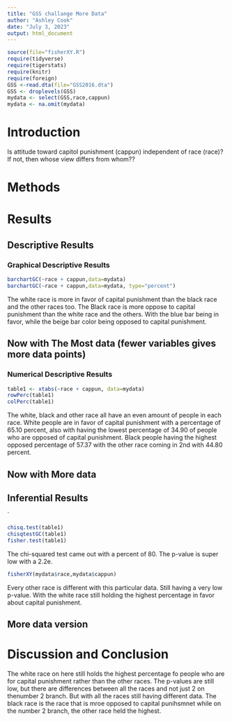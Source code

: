 ```yaml
---
title: "GSS challange More Data"
author: "Ashley Cook"
date: "July 3, 2023"
output: html_document
---
```








```r
source(file="fisherXY.R")
require(tidyverse)
require(tigerstats)
require(knitr)
require(foreign)
GSS <-read.dta(file="GSS2016.dta")
GSS <- droplevels(GSS)
mydata <- select(GSS,race,cappun)
mydata <- na.omit(mydata)
```

# Introduction

<!--In this section you explain what you are trying to show.  Where did the data come from?  What is the research or other question you are trying to answer?.  If you skimp in this section expect to be marked down in your grade. Paint a picture of the project a couple of paragraphs is expected!-->

Is attitude toward capitol punishment (cappun) independent of race (race)?
If not, then whose view differs from whom??

# Methods

<!--Decide on your methods:  use "variable analysis" or other appropriate descriptors.  Make sure to choose at least one graphical method and at least one numerical method. Discuss what data manipulations may be needed for example subsetting or other binning procedures and what sort of graphical displays and inferential tools will be used!-->

# Results

<!--Divide this section into two sub-sections:  One for your descriptive  results and one for your inferential results.!-->

## Descriptive Results

### Graphical Descriptive Results

<!--Graphical results here.  Make sure to show your code.  Provide appropriate labels for axes, giving units if possible, and provide a good title for the graph, too.  Use the graphical results to describe the patterns if any that exist in the data as focused toward the research question. Bottom line is to explain the features of the graph that are relevant to conforming or departing to what is expected by your null hypothesis !-->

```r
barchartGC(~race + cappun,data=mydata)
barchartGC(~race + cappun,data=mydata, type="percent")

```
  
The white race is more in favor of capital punishment than the black race and the other races too. The Black race is more oppose to capital punishment than the white race and the others. With the blue bar being in favor, while the beige bar color being opposed to capital punishment. 

## Now with The Most data (fewer variables gives more data points)



### Numerical Descriptive Results

<!--Numerical results go here. Use the numerical results to describe the patterns if any that exist in the data as focused toward the research question!-->

```r
table1 <- xtabs(~race + cappun, data=mydata)
rowPerc(table1)
colPerc(table1)
```
  
The white, black and other race all have an even amount of people in each race. White people are in favor of capital punishment with a percentage of 65.10 percent, also with having the lowest percentage of 34.90 of people who are opposed of capital punishment. Black people having the highest opposed percentage of 57.37 with the other race coming in 2nd with 44.80 percent.

## Now with More data



## Inferential Results

<!--State hypothesis clearly.  Make sure your discussion of the inferential test covers all the aspects that the test output produces, such as test statistic, p-value etc.  Make a decision about the null hypothesis, explain the assumptions on which the selected test/procedure was based, and why the chosen procedure satisfys the assumptions and is appropriate to answer the research question!-->

`
```r
chisq.test(table1)
chisqtestGC(table1)
fisher.test(table1)
```
  
The chi-squared test came out with a percent of 80. The p-value is super low with a 2.2e.


```r
fisherXY(mydata$race,mydata$cappun)
```
  
Every other race is different with this particular data. Still having a very low p-value. With the white race still holding the highest percentage in favor about capital punishment. 


## More data version


# Discussion and Conclusion

<!--Discussion and conclusion here.  If you found a relationship be sure to consider whether the relationship occurs because one of the variavbles causes the other, or whether they perhasps are related for some other reason.  Watch the chapter 6 videos from the GeorgeTown videos collection.!-->
  
The white race on here still holds the highest percentage fo people who are for capital punishment rather than the other races. The p-values are still low, but there are differences between all the races and not just 2 on thenumber 2 branch. But with all the races still having different data. The black race is the race that is mroe opposed to capital punihsmnet while on the number 2 branch, the other race held the highest. 
